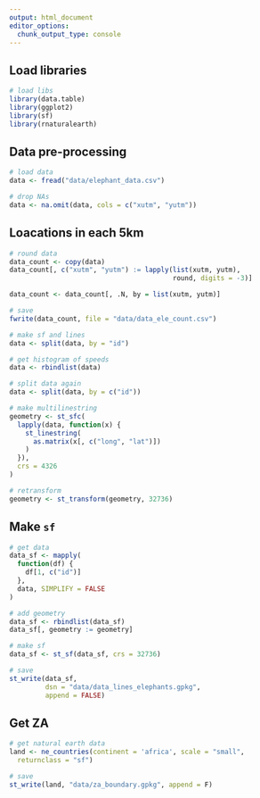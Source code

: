 ```yaml
---
output: html_document
editor_options: 
  chunk_output_type: console
---
```


## Load libraries

```r
# load libs
library(data.table)
library(ggplot2)
library(sf)
library(rnaturalearth)
```

## Data pre-processing

```r
# load data
data <- fread("data/elephant_data.csv")

# drop NAs
data <- na.omit(data, cols = c("xutm", "yutm"))
```

## Loacations in each 5km

```r
# round data
data_count <- copy(data)
data_count[, c("xutm", "yutm") := lapply(list(xutm, yutm),
                                         round, digits = -3)]

data_count <- data_count[, .N, by = list(xutm, yutm)]

# save
fwrite(data_count, file = "data/data_ele_count.csv")
```


```r
# make sf and lines
data <- split(data, by = "id")

# get histogram of speeds
data <- rbindlist(data)

# split data again
data <- split(data, by = c("id"))

# make multilinestring
geometry <- st_sfc(
  lapply(data, function(x) {
    st_linestring(
      as.matrix(x[, c("long", "lat")])
    )
  }),
  crs = 4326
)

# retransform
geometry <- st_transform(geometry, 32736)
```

## Make `sf`

```r
# get data
data_sf <- mapply(
  function(df) {
    df[1, c("id")]
  },
  data, SIMPLIFY = FALSE
)

# add geometry
data_sf <- rbindlist(data_sf)
data_sf[, geometry := geometry]

# make sf
data_sf <- st_sf(data_sf, crs = 32736)

# save
st_write(data_sf, 
         dsn = "data/data_lines_elephants.gpkg", 
         append = FALSE)
```

## Get ZA

```r
# get natural earth data
land <- ne_countries(continent = 'africa', scale = "small",
  returnclass = "sf")

# save
st_write(land, "data/za_boundary.gpkg", append = F)
```